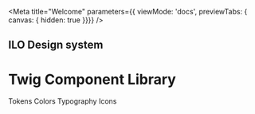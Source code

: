

<Meta title="Welcome"
  parameters={{ viewMode: 'docs', previewTabs: { canvas: { hidden: true }}}}
/>

## ILO Design system
# Twig Component Library

<div style={{paddingTop: '40px'}}>
  Tokens
  <Canvas>
    <LinkTo story="page" kind="Tokens/Colors">
      <Badge status="neutral">Colors</Badge>
    </LinkTo>
    <LinkTo story="page" kind="Tokens/Typography">
      <Badge status="neutral">Typography</Badge>
    </LinkTo>
    <LinkTo story="page" kind="Tokens/Icons">
      <Badge status="neutral">Icons</Badge>
    </LinkTo>
  </Canvas>
</div>
